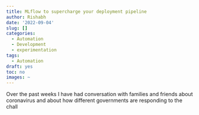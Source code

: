 ```yaml
---
title: MLflow to supercharge your deployment pipeline
author: Rishabh
date: '2022-09-04'
slug: []
categories:
  - Automation
  - Development
  - experimentation
tags:
  - Automation
draft: yes
toc: no
images: ~
---
```


Over the past weeks I have had conversation with families and friends about coronavirus and about how different governments are responding to the chall

